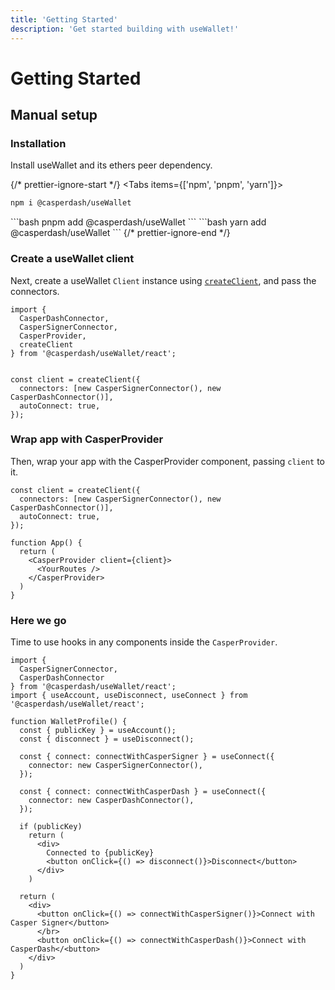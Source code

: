 ```yaml
---
title: 'Getting Started'
description: 'Get started building with useWallet!'
---
```



# Getting Started

## Manual setup

### Installation

Install useWallet and its ethers peer dependency.

{/* prettier-ignore-start */}
<Tabs items={['npm', 'pnpm', 'yarn']}>
  <Tab>
```bash
npm i @casperdash/useWallet
```
  </Tab>
  <Tab>
```bash
pnpm add @casperdash/useWallet
```
  </Tab>
  <Tab>
```bash
yarn add @casperdash/useWallet
```
  </Tab>
</Tabs>
{/* prettier-ignore-end */}

### Create a useWallet client

Next, create a useWallet `Client` instance using [`createClient`](/react/client), and pass the connectors.

```tsx {9-13}
import {
  CasperDashConnector,
  CasperSignerConnector,
  CasperProvider,
  createClient
} from '@casperdash/useWallet/react';


const client = createClient({
  connectors: [new CasperSignerConnector(), new CasperDashConnector()],
  autoConnect: true,
});
```

### Wrap app with CasperProvider

Then, wrap your app with the CasperProvider component, passing `client` to it.

```tsx {8-10}
const client = createClient({
  connectors: [new CasperSignerConnector(), new CasperDashConnector()],
  autoConnect: true,
});

function App() {
  return (
    <CasperProvider client={client}>
      <YourRoutes />
    </CasperProvider>
  )
}
```

### Here we go

Time to use hooks in any components inside the `CasperProvider`.

```tsx {8-17}
import {
  CasperSignerConnector,
  CasperDashConnector
} from '@casperdash/useWallet/react';
import { useAccount, useDisconnect, useConnect } from '@casperdash/useWallet/react';

function WalletProfile() {
  const { publicKey } = useAccount();
  const { disconnect } = useDisconnect();

  const { connect: connectWithCasperSigner } = useConnect({
    connector: new CasperSignerConnector(),
  });

  const { connect: connectWithCasperDash } = useConnect({
    connector: new CasperDashConnector(),
  });

  if (publicKey)
    return (
      <div>
        Connected to {publicKey}
        <button onClick={() => disconnect()}>Disconnect</button>
      </div>
    )

  return (
    <div>
      <button onClick={() => connectWithCasperSigner()}>Connect with Casper Signer</button>
      </br>
      <button onClick={() => connectWithCasperDash()}>Connect with CasperDash</<button>
    </div>
  )
}
````
